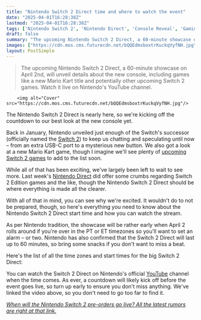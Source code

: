 ```yaml
---
title: "Nintendo Switch 2 Direct time and where to watch the event"
date: "2025-04-01T16:28:38Z"
lastmod: "2025-04-01T16:28:38Z"
tags: ['Nintendo Switch 2', 'Nintendo Direct', 'Console Reveal', 'Gaming Showcase', 'Mario Kart', 'YouTube']
draft: false
summary: "The upcoming Nintendo Switch 2 Direct, a 60-minute showcase on April 2nd, will unveil details about the new console, including games like a new Mario Kart title and potentially other upcoming Switch 2 games.  Watch it live on Nintendo's YouTube channel."
images: ["https://cdn.mos.cms.futurecdn.net/bQQEdmsboxtrKuckqVyfNH.jpg"]
layout: PostSimple
---
```

> The upcoming Nintendo Switch 2 Direct, a 60-minute showcase on April 2nd, will unveil details about the new console, including games like a new Mario Kart title and potentially other upcoming Switch 2 games.  Watch it live on Nintendo's YouTube channel.


        <img alt="Cover" src="https://cdn.mos.cms.futurecdn.net/bQQEdmsboxtrKuckqVyfNH.jpg"/>
        
The Nintendo Switch 2 Direct is nearly here, so we're kicking off the countdown to our best look at the new console yet.

Back in January, Nintendo unveiled just enough of the Switch's successor (officially named the [Switch 2](https://www.gamesradar.com/nintendo-switch-2-guide/)) to keep us chatting and speculating until now – from an extra USB-C port to a mysterious new button. We also got a look at a new Mario Kart game, though I imagine we'll see plenty of [upcoming Switch 2 games](https://www.gamesradar.com/upcoming-switch-2-games/) to add to the list soon.

While all of that has been exciting, we've largely been left to wait to see more. Last week's [Nintendo Direct](https://www.gamesradar.com/tag/nintendo-direct/) did offer some crumbs regarding Switch 2 Edition games and the like, though the Nintendo Switch 2 Direct should be where everything is made all the clearer.

With all of that in mind, you can see why we're excited. It wouldn't do to not be prepared, though, so here's everything you need to know about the Nintendo Switch 2 Direct start time and how you can watch the stream.

As per Nintendo tradition, the showcase will be rather early when April 2 rolls around if you're over in the PT or ET timezones so you'll want to set an alarm – or two. Nintendo has also confirmed that the Switch 2 Direct will last up to 60 minutes, so bring some snacks if you don't want to miss a beat.

Here's the list of all the time zones and start times for the big Switch 2 Direct:



You can watch the Switch 2 Direct on Nintendo's official [YouTube](https://www.gamesradar.com/tag/youtube/) channel when the time comes. As ever, a countdown will likely kick off before the event goes live, so turn up early to ensure you don't miss anything. We've linked the video above, so you don't need to go too far to find it.

[<em>When will the Nintendo Switch 2 pre-orders go live? All the latest rumors are right at that link.</em>](https://www.gamesradar.com/platforms/nintendo-switch/nintendo-switch-2-pre-orders/)
        